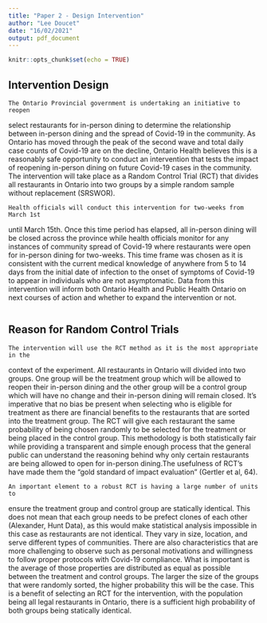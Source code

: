 ```yaml
---
title: "Paper 2 - Design Intervention"
author: "Lee Doucet"
date: "16/02/2021"
output: pdf_document
---
```

  
```r
knitr::opts_chunk$set(echo = TRUE)
```

## Intervention Design 

	The Ontario Provincial government is undertaking an initiative to reopen 
select restaurants for in-person dining to determine the relationship between 
in-person dining and the spread of Covid-19 in the community. As Ontario has 
moved through the peak of the second wave and total daily case counts of 
Covid-19 are on the decline, Ontario Health believes this is a reasonably safe 
opportunity to conduct an intervention that tests the impact of reopening
in-person dining on future Covid-19 cases in the community. The intervention 
will take place as a Random Control Trial (RCT) that divides all restaurants 
in Ontario into two groups by a simple random sample without replacement 
(SRSWOR).

	Health officials will conduct this intervention for two-weeks from March 1st 
until March 15th. Once this time period has elapsed, all in-person dining will
be closed across the province while health officials monitor for any instances 
of community spread of Covid-19 where restaurants were open for in-person dining 
for two-weeks. This time frame was chosen as it is consistent with the current
medical knowledge of anywhere from 5 to 14 days from the initial date of 
infection to the onset of symptoms of Covid-19 to appear in individuals who are 
not asymptomatic. Data from this intervention will inform both Ontario Health 
and Public Health Ontario on next courses of action and whether to expand the 
intervention or not.

```r
```

## Reason for Random Control Trials  
 
	The intervention will use the RCT method as it is the most appropriate in the
context of the experiment. All restaurants in Ontario will divided into two 
groups. One group will be the treatment group which will be allowed to reopen 
their in-person dining and the other group will be a control group which will 
have no change and their in-person dining will remain closed. It’s imperative 
that no bias be present when selecting who is eligible for treatment as there 
are financial benefits to the restaurants that are sorted into the treatment 
group. The RCT will give each restaurant the same probability of being chosen 
randomly to be selected for the treatment or being placed in the control group. 
This methodology is both statistically fair while providing a transparent and 
simple enough process that the general public can understand the reasoning 
behind why only certain restaurants are being allowed to open for in-person 
dining.The usefulness of RCT’s have made them the “gold standard of impact 
evaluation” (Gertler et al, 64). 

	An important element to a robust RCT is having a large number of units to 
ensure the treatment group and control group are statically identical. This 
does not mean that each group needs to be prefect clones of each other 
(Alexander, Hunt Data), as this would make statistical analysis impossible in 
this case as restaurants are not identical. They vary in size, location, and 
serve different types of communities. There are also characteristics that are 
more challenging to observe such as personal motivations and willingness to 
follow proper protocols with Covid-19 compliance. What is important is the 
average of those properties are distributed as equal as possible between the 
treatment and control groups. The larger the size of the groups that were 
randomly sorted, the higher probability this will be the case. This is a benefit
of selecting an RCT for the intervention, with the population being all legal 
restaurants in Ontario, there is a sufficient high probability of both groups 
being statically identical.


